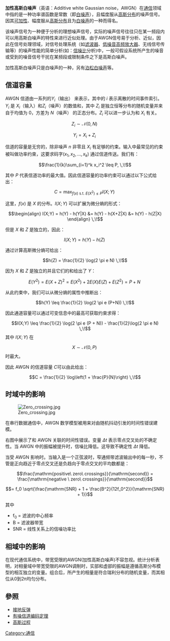 {{Expand|time=2013-4-26}}

{{noteTA
|G1=Communication
}}
'''加性高斯白噪声'''（英语：Additive white Gaussian noise，AWGN）在[[通信|通信]]领域中指的是一种功率谱函数是常数（即[[白噪声|白噪声]]），且幅度服从[[高斯分布|高斯分布]]的噪声信号。因其[[可加性|可加性]]、幅度服从[[高斯分布|高斯分布]]且为[[白噪声|白噪声]]的一种而得名。

该噪声信号为一种便于分析的理想噪声信号，实际的噪声信号往往只在某一频段内可以用高斯白噪声的特性来进行近似处理。由于AWGN信号易于分析、近似，因此在信号处理领域，对信号处理系统（如[[滤波器|滤波器]]、[[低噪音高频放大器|低噪音高频放大器]]、无线信号传输等）的噪声性能的简单分析(如：[[信噪比|信噪比]]分析)中，一般可假设系统所产生的噪音或受到的噪音信号干扰在某频段或限制条件之下是高斯白噪声。

加性高斯白噪声只是白噪声的一种，另有[[泊松白噪声|泊松白噪声]]等。

== 信道容量 ==
AWGN 信道由一系列的<math>Y_i</math>（输出） 来表示，其中的 <math>i</math> 表示离散的时间事件索引。<math>Y_i</math> 是 <math>X_i</math>（输入）和<math>Z_i</math>（噪声）的数值和，其中 <math>Z_i</math> 是独立恒等分布的随机变量并来自于均值为 0，方差为 <math>N</math>（噪声） 的正态分布。<math>Z_i</math> 可以进一步认为和 <math>X_i</math> 有关。

:<math>
 Z_i \sim \mathcal{N}(0, N)
\,\!</math>
:<math>
 Y_i = X_i + Z_i
\,\!</math>

信道的容量是无穷的，除非噪声 <math>n</math> 非零且   <math>X_i</math> 有足够的约束。输入中最常见的约束被叫做功率约束，这要求码字<math>(x_1, x_2, \dots, x_k)</math> 通过信道传送。我们有：

:<math>
\frac{1}{k}\sum_{i=1}^k x_i^2 \leq P,
\,\!</math>

其中 <math>P</math> 代表信道功率的最大值。因此信道容量的功率约束可以通过以下公式给出：

:<math>
C = \max_{f(x) \text{ s.t. }E \left(X^2 \right) \leq P} I(X;Y)
\,\!</math>

这里，<math>f(x)</math> 是 <math>X</math> 的分布。<math>I(X;Y)</math> 可以扩展为微分熵的形式：
:<math>
 \begin{align}
  I(X;Y) = h(Y) - h(Y|X) 
  &= h(Y) - h(X+Z|X) 
  &= h(Y) - h(Z|X)
 \end{align}
\,\!</math>

但是 <math>X</math> 和 <math>Z</math> 是独立的，因此：
:<math>
I(X;Y) = h(Y) -h(Z)
\,\!</math>

通过计算高斯微分熵可给出：
:<math>
h(Z) = \frac{1}{2} \log(2 \pi e N)
\,\!</math>

因为 <math>X</math> 和 <math>Z</math> 是独立的并且它们的和给出了 <math>Y</math>：

:<math>
E(Y^2) = E(X+Z)^2 = E(X^2) +2E(X)E(Z) + E(Z^2) = P + N
\,\!</math>

从此约束中，我们可以从微分熵的属性中推断出：
:<math>
h(Y) \leq \frac{1}{2} \log(2 \pi e (P+N))
\,\!</math>

因此通道容量可以通过可变信息中的最高可获取约束求得：
:<math>
I(X;Y) \leq \frac{1}{2} \log(2 \pi e (P + N)) - \frac{1}{2}\log(2 \pi e N)
\,\!</math>
其中 <math>I(X;Y)</math> 在
:<math>
X \sim \mathcal{N}(0, P)
\,\!</math>
时最大。

因此 AWGN 的信道容量 <math>C</math>可以由此给出：
:<math>
C = \frac{1}{2} \log\left(1 + \frac{P}{N}\right)
\,\!</math>

==时域中的影响==
[[File:Zero_crossing.jpg|thumb]]

在串行数据通信中，AWGN 数学模型被用来对由随机抖动引发的时间性错误建模。

右图中展示了和 AWGN 关联的时间性错误。变量 <math>\Delta t</math> 表示零点交叉处的不确定性。当 AWGN 中的振幅被提升时，信噪比降低。这导致不确定性 <math>\Delta t</math> 降低。

当受 AWGN 影响时。当输入是一个正弦波时，窄通频带滤波输出中的每一秒，不管是正向趋近于零点交叉还是负趋向于零点交叉的平均数都是：

:<math>\frac{\mathrm{positive\ zero\ crossings}}{\mathrm{second}} = \frac{\mathrm{negative \ zero\ crossings}}{\mathrm{second}}</math>
:<math> = f_0 \sqrt{\frac{\mathrm{SNR} + 1 + \frac{B^2}{12f_0^2}}{\mathrm{SNR} + 1}}</math>

其中
* f<sub>0</sub> = 滤波的中心频率
* B = 滤波器带宽
* SNR = 线性关系上的信噪功率比

==相域中的影响==
在现代通信系统中，带宽受限的AWGN(加性高斯白噪声)不容忽视。统计分析表明，对相量域中带宽受限的AWGN调制时，实部和虚部的振幅是遵循高斯分布模型的相互独立的变量。组合后，所产生的相量是符合瑞利分布的随机变量，而其相位从0到2π均匀分布。

== 參照 ==
* [[接地反弹|接地反弹]]
* [[有噪信道编码定理|有噪信道编码定理]]
* [[高斯过程|高斯过程]]


[[Category:通信|Category:通信]]